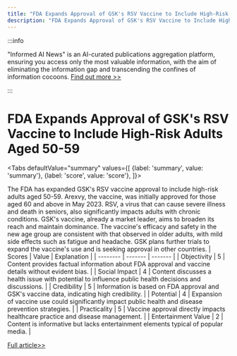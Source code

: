 ```yaml
---
title: "FDA Expands Approval of GSK's RSV Vaccine to Include High-Risk Adults Aged 50-59"
description: "FDA Expands Approval of GSK's RSV Vaccine to Include High-Risk Adults Aged 50-59"
---
```



:::info

"Informed AI News" is an AI-curated publications aggregation platform, ensuring you access only the most valuable information, with the aim of eliminating the information gap and transcending the confines of information cocoons.  [Find out more >>](/docs/guides)

:::

# FDA Expands Approval of GSK's RSV Vaccine to Include High-Risk Adults Aged 50-59


<Tabs
	defaultValue="summary"
	values={[
	{label: 'summary', value: 'summary'},
	{label: 'score', value: 'score'},
]}>
<TabItem value="summary">


The FDA has expanded GSK's RSV vaccine approval to include high-risk adults aged 50-59. Arexvy, the vaccine, was initially approved for those aged 60 and above in May 2023. RSV, a virus that can cause severe illness and death in seniors, also significantly impacts adults with chronic conditions. GSK's vaccine, already a market leader, aims to broaden its reach and maintain dominance. The vaccine's efficacy and safety in the new age group are consistent with that observed in older adults, with mild side effects such as fatigue and headache. GSK plans further trials to expand the vaccine's use and is seeking approval in other countries.
</TabItem>
<TabItem value="score">
	| Scores     | Value   | Explanation |
	| -------- | ------- | ------- |
	| Objectivity  | 5    | Content provides factual information about FDA approval and vaccine details without evident bias.    |
	| Social Impact | 4     | Content discusses a health issue with potential to influence public health decisions and discussions.    |
	| Credibility    | 5    | Information is based on FDA approval and GSK's vaccine data, indicating high credibility.    |
	| Potential    | 4    | Expansion of vaccine use could significantly impact public health and disease prevention strategies.    |
	| Practicality    | 5    | Vaccine approval directly impacts healthcare practice and disease management.    |
	| Entertainment Value    | 2    | Content is informative but lacks entertainment elements typical of popular media.    |
</TabItem>
</Tabs>

[Full article>>](https://www.cnbc.com/2024/06/07/fda-approves-gsk-rsv-vaccine-for-adults-50-to-59.html)
